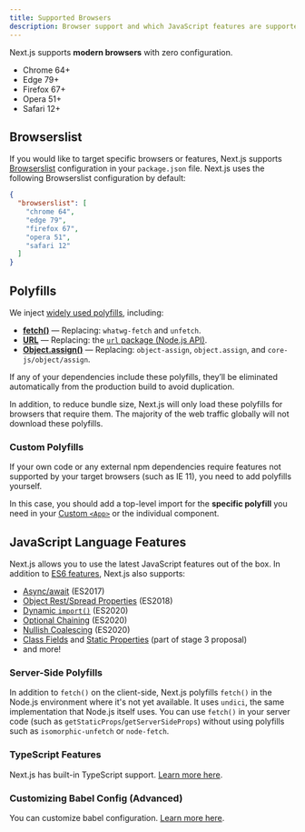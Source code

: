 ```yaml
---
title: Supported Browsers
description: Browser support and which JavaScript features are supported by Next.js.
---
```


Next.js supports **modern browsers** with zero configuration.

- Chrome 64+
- Edge 79+
- Firefox 67+
- Opera 51+
- Safari 12+

## Browserslist

If you would like to target specific browsers or features, Next.js supports [Browserslist](https://browsersl.ist) configuration in your `package.json` file. Next.js uses the following Browserslist configuration by default:

```json filename="package.json"
{
  "browserslist": [
    "chrome 64",
    "edge 79",
    "firefox 67",
    "opera 51",
    "safari 12"
  ]
}
```

## Polyfills

We inject [widely used polyfills](https://github.com/vercel/next.js/blob/canary/packages/next-polyfill-nomodule/src/index.js), including:

- [**fetch()**](https://developer.mozilla.org/docs/Web/API/Fetch_API) — Replacing: `whatwg-fetch` and `unfetch`.
- [**URL**](https://developer.mozilla.org/docs/Web/API/URL) — Replacing: the [`url` package (Node.js API)](https://nodejs.org/api/url.html).
- [**Object.assign()**](https://developer.mozilla.org/docs/Web/JavaScript/Reference/Global_Objects/Object/assign) — Replacing: `object-assign`, `object.assign`, and `core-js/object/assign`.

If any of your dependencies include these polyfills, they’ll be eliminated automatically from the production build to avoid duplication.

In addition, to reduce bundle size, Next.js will only load these polyfills for browsers that require them. The majority of the web traffic globally will not download these polyfills.

### Custom Polyfills

If your own code or any external npm dependencies require features not supported by your target browsers (such as IE 11), you need to add polyfills yourself.

In this case, you should add a top-level import for the **specific polyfill** you need in your [Custom `<App>`](/docs/pages/building-your-application/routing/custom-app) or the individual component.

## JavaScript Language Features

Next.js allows you to use the latest JavaScript features out of the box. In addition to [ES6 features](https://github.com/lukehoban/es6features), Next.js also supports:

- [Async/await](https://github.com/tc39/ecmascript-asyncawait) (ES2017)
- [Object Rest/Spread Properties](https://github.com/tc39/proposal-object-rest-spread) (ES2018)
- [Dynamic `import()`](https://github.com/tc39/proposal-dynamic-import) (ES2020)
- [Optional Chaining](https://github.com/tc39/proposal-optional-chaining) (ES2020)
- [Nullish Coalescing](https://github.com/tc39/proposal-nullish-coalescing) (ES2020)
- [Class Fields](https://github.com/tc39/proposal-class-fields) and [Static Properties](https://github.com/tc39/proposal-static-class-features) (part of stage 3 proposal)
- and more!

### Server-Side Polyfills

In addition to `fetch()` on the client-side, Next.js polyfills `fetch()` in the Node.js environment where it's not yet available. It uses `undici`, the same implementation that Node.js itself uses. You can use `fetch()` in your server code (such as `getStaticProps`/`getServerSideProps`) without using polyfills such as `isomorphic-unfetch` or `node-fetch`.

### TypeScript Features

Next.js has built-in TypeScript support. [Learn more here](/docs/pages/building-your-application/configuring/typescript).

### Customizing Babel Config (Advanced)

You can customize babel configuration. [Learn more here](/docs/pages/building-your-application/configuring/babel).
